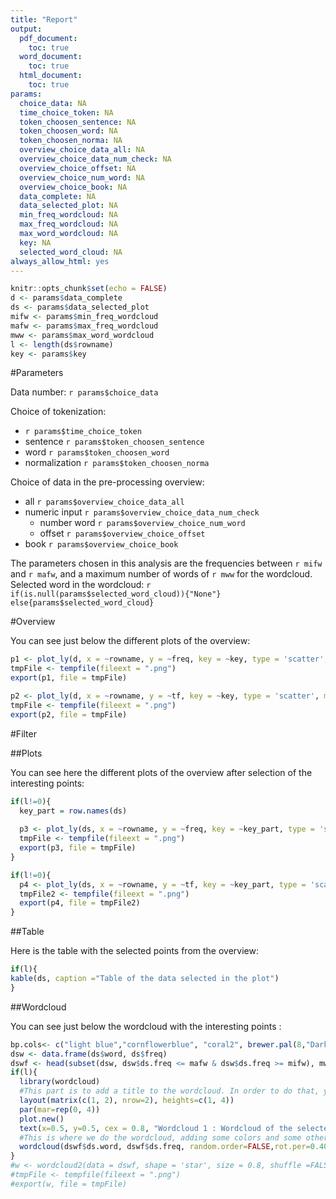 ```yaml
---
title: "Report"
output:
  pdf_document: 
    toc: true
  word_document: 
    toc: true
  html_document: 
    toc: true
params: 
  choice_data: NA
  time_choice_token: NA
  token_choosen_sentence: NA
  token_choosen_word: NA
  token_choosen_norma: NA
  overview_choice_data_all: NA
  overview_choice_data_num_check: NA
  overview_choice_offset: NA
  overview_choice_num_word: NA
  overview_choice_book: NA
  data_complete: NA
  data_selected_plot: NA
  min_freq_wordcloud: NA
  max_freq_wordcloud: NA
  max_word_wordcloud: NA
  key: NA
  selected_word_cloud: NA
always_allow_html: yes
---
```


```r
knitr::opts_chunk$set(echo = FALSE)
d <- params$data_complete
ds <- params$data_selected_plot
mifw <- params$min_freq_wordcloud
mafw <- params$max_freq_wordcloud
mww <- params$max_word_wordcloud
l <- length(ds$rowname)
key <- params$key
```

#Parameters

Data number: `r params$choice_data`

Choice of tokenization:   

* `r params$time_choice_token`
* sentence `r params$token_choosen_sentence`
* word `r params$token_choosen_word`
* normalization `r params$token_choosen_norma`
                          
Choice of data in the pre-processing overview: 

* all `r params$overview_choice_data_all`
* numeric input `r params$overview_choice_data_num_check`
    + number word `r params$overview_choice_num_word`
    + offset `r params$overview_choice_offset`
* book `r params$overview_choice_book`

The parameters chosen in this analysis are the frequencies between `r mifw` and `r mafw`, and a maximum number of words of `r mww` for the wordcloud.
Selected word in the wordcloud: `r if(is.null(params$selected_word_cloud)){"None"} else{params$selected_word_cloud} `

#Overview 

You can see just below the different plots of the overview: 

```r
p1 <- plot_ly(d, x = ~rowname, y = ~freq, key = ~key, type = 'scatter', mode='lines+markers',  marker = list(color = 'blue', opacity=2))%>%layout(title = 'Frequency according to the word', xaxis = list(title ='Word'), yaxis =list(title ='Frequency'), titlefont = 'arial', showlegend = FALSE)
tmpFile <- tempfile(fileext = ".png")
export(p1, file = tmpFile)

p2 <- plot_ly(d, x = ~rowname, y = ~tf, key = ~key, type = 'scatter', mode='lines+markers',  marker = list(color = 'blue', opacity=2))%>%layout(title = 'Term Frequency according to the word', xaxis = list(title ='Word'), yaxis =list(title ='Term Frequency'), titlefont = 'arial', showlegend = FALSE)
tmpFile <- tempfile(fileext = ".png")
export(p2, file = tmpFile)
```

#Filter

##Plots

You can see here the different plots of the overview after selection of the interesting points:

```r
if(l!=0){
  key_part = row.names(ds)
  
  p3 <- plot_ly(ds, x = ~rowname, y = ~freq, key = ~key_part, type = 'scatter', mode='lines+markers',  marker = list(color = 'blue', opacity=2))%>%layout(title = 'Frequencies according to the selected words', xaxis = list(title ='Word'), yaxis =list(title ='Frequency'), titlefont = 'arial', showlegend = FALSE)
  tmpFile <- tempfile(fileext = ".png")
  export(p3, file = tmpFile)
}
```

```R
if(l!=0){
  p4 <- plot_ly(ds, x = ~rowname, y = ~tf, key = ~key_part, type = 'scatter', mode='lines+markers',  marker = list(color = 'blue', opacity=2))%>%layout(title = 'Term Frequencies according to the selected words', xaxis = list(title ='Word'), yaxis =list(title ='Term Frequency'), titlefont = 'arial', showlegend = FALSE)
  tmpFile2 <- tempfile(fileext = ".png")
  export(p4, file = tmpFile2)
}
```

##Table

Here is the table with the selected points from the overview:

```r
if(l){
kable(ds, caption ="Table of the data selected in the plot")
}
```

##Wordcloud

You can see just below the wordcloud with the interesting points :

```r
bp.cols<- c("light blue","cornflowerblue", "coral2", brewer.pal(8,"Dark2"))
dsw <- data.frame(ds$word, ds$freq)
dswf <- head(subset(dsw, dsw$ds.freq <= mafw & dsw$ds.freq >= mifw), mww)
if(l){
  library(wordcloud)
  #This part is to add a title to the wordcloud. In order to do that, you have to change the layout before adding the title. It is explained here :     https://stackoverflow.com/questions/15224913/r-add-title-to-wordcloud-graphics-png
  layout(matrix(c(1, 2), nrow=2), heights=c(1, 4))
  par(mar=rep(0, 4))
  plot.new()
  text(x=0.5, y=0.5, cex = 0.8, "Wordcloud 1 : Wordcloud of the selected points")
  #This is where we do the wordcloud, adding some colors and some other features.
  wordcloud(dswf$ds.word, dswf$ds.freq, random.order=FALSE,rot.per=0.40,use.r.layout=FALSE, random.color=TRUE,colors=bp.cols, main=text)
}
#w <- wordcloud2(data = dswf, shape = 'star', size = 0.8, shuffle =FALSE)
#tmpFile <- tempfile(fileext = ".png")
#export(w, file = tmpFile)
```